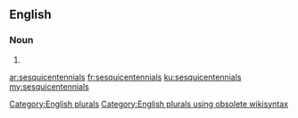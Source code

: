 ==English==

===Noun===
{{head|en}}

# {{plural of|sesquicentennial}}

[[Category:English plurals]][[Category:English plurals using obsolete wikisyntax]]

[[ar:sesquicentennials]]
[[fr:sesquicentennials]]
[[ku:sesquicentennials]]
[[my:sesquicentennials]]